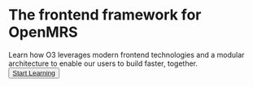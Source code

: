 
<div className="pt-20 py-10 m-auto flex-row justify-center text-center max-w-lg md:max-w-xl lg:max-w-4xl text-balance">
  <AdaptiveLogo />
  <h1 className="py-10 font-bold tracking-[-0.04em] leading-none text-[40px] md:text-5xl lg:text-[64px]">
    <span className="leading-none">The frontend framework for OpenMRS</span>
  </h1>
  <span className="text-xl">
    Learn how O3 leverages modern frontend technologies and a modular
    architecture to enable our users to build faster, together.
  </span>
</div>

<div className="mx-auto z-50 flex flex-col items-center w-52 max-w-md gap-5 px-6">
  <div className="flex flex-col w-full gap-3 md:!flex-row">
    <div className="relative w-full group">
      <button className="w-full min-w-[120px] text-base font-medium no-underline dark:text-black text-white border-transparent bg-black dark:bg-white rounded md:leading-6 transition-all duration-300">
        <a
          href="/docs/introduction"
          className="text-primary-600 no-underline decoration-from-font text-underline-position:from-font block py-3"
        >
          Start Learning
        </a>
      </button>
    </div>
  </div>
</div>
